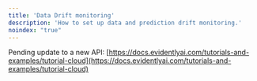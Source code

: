 ```yaml
---
title: 'Data Drift monitoring'
description: 'How to set up data and prediction drift monitoring.'
noindex: "true"
---
```


Pending update to a new API:
[https://docs.evidentlyai.com/tutorials-and-examples/tutorial-cloud](https://docs.evidentlyai.com/tutorials-and-examples/tutorial-cloud)

